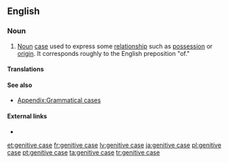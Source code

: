 ==English==

===Noun===
{{examples-right|examples={{term||John's milk}} — {{term||John's}} is in the genitive (and in the [[possessive case|possessive]]) case.<p>{{term||glass of milk}} — {{term||milk}} is in the genitive (but not the possessive) case.}}
{{en-noun|head=[[genitive]] [[case]]}}

# {{context|grammar}} [[noun|Noun]] [[case]] used to express some [[relationship]] such as [[possession]] or [[origin]]. It corresponds roughly to the English preposition "of."

====Translations====
{{trans-see|genitive}}

====See also====
* [[Appendix:Grammatical cases]]

====External links====
* {{pedia}}

[[et:genitive case]]
[[fr:genitive case]]
[[lv:genitive case]]
[[ja:genitive case]]
[[pl:genitive case]]
[[pt:genitive case]]
[[ta:genitive case]]
[[tr:genitive case]]